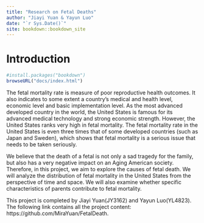 ```yaml
--- 
title: "Research on Fetal Deaths"
author: "Jiayi Yuan & Yayun Luo"
date: "`r Sys.Date()`"
site: bookdown::bookdown_site
---
```


# Introduction

```r
#install.packages("bookdown")
browseURL("docs/index.html")
```

The fetal mortality rate is measure of poor reproductive health outcomes. It also indicates to some extent a country's medical and health level, economic level and basic implementation level. As the most advanced developed country in the world, the United States is famous for its advanced medical technology and strong economic strength. However, the United States ranks very high in fetal mortality. The fetal mortality rate in the United States is even three times that of some developed countries (such as Japan and Sweden), which shows that fetal mortality is a serious issue that needs to be taken seriously.


We believe that the death of a fetal is not only a sad tragedy for the family, but also has a very negative impact on an Aging American society. Therefore, in this project, we aim to explore the causes of fetal death. We will analyze the distribution of fetal mortality in the United States from the perspective of time and space. We will also examine whether specific characteristics of parents contribute to fetal mortality.

This project is completed by Jiayi Yuan(JY3162) and Yayun Luo(YL4823). The following link contains all the project content: https://github.com/MiraYuan/FetalDeath.
